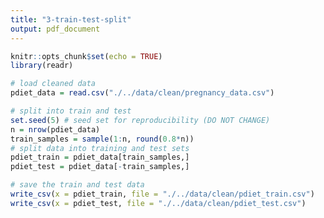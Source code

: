 ```yaml
---
title: "3-train-test-split"
output: pdf_document
---
```


```r
knitr::opts_chunk$set(echo = TRUE)
library(readr)
```

```r
# load cleaned data
pdiet_data = read.csv("./../data/clean/pregnancy_data.csv")

# split into train and test
set.seed(5) # seed set for reproducibility (DO NOT CHANGE)
n = nrow(pdiet_data)
train_samples = sample(1:n, round(0.8*n))
# split data into training and test sets
pdiet_train = pdiet_data[train_samples,]
pdiet_test = pdiet_data[-train_samples,]

# save the train and test data
write_csv(x = pdiet_train, file = "./../data/clean/pdiet_train.csv")
write_csv(x = pdiet_test, file = "./../data/clean/pdiet_test.csv")
```